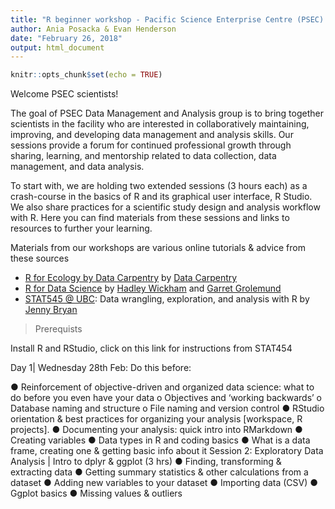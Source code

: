 ```yaml
---
title: "R beginner workshop - Pacific Science Enterprise Centre (PSEC) Data Management and Analysis group"
author: Ania Posacka & Evan Henderson
date: "February 26, 2018"
output: html_document
---
```


```r
knitr::opts_chunk$set(echo = TRUE)
```

Welcome PSEC scientists!  


The goal of PSEC Data Management and Analysis group is to bring together scientists in the facility who are interested in collaboratively maintaining, improving, and developing data management and analysis skills. Our sessions provide a forum for continued professional growth through sharing, learning, and mentorship related to data collection, data management, and data analysis.

To start with, we are holding two extended sessions (3 hours each) as a crash-course in the basics of R and its graphical user interface, R Studio. We also share practices for a scientific study design and analysis workflow with R. Here you can find materials from these sessions and links to resources to further your learning.

Materials from our workshops are various online tutorials & advice from these sources

* [R for Ecology by Data Carpentry](http://www.datacarpentry.org/R-ecology-lesson/) by [Data Carpentry](http://www.datacarpentry.org/)
* [R for Data Science](http://r4ds.had.co.nz/introduction.html) by [Hadley Wickham](http://hadley.nz/) and [Garret Grolemund](https://www.datacamp.com/instructors/garrettgrolemund)
* [STAT545 @ UBC](http://stat545.com/): Data wrangling, exploration, and analysis with R by [Jenny Bryan](https://github.com/jennybc)


> Prerequists

Install R and RStudio, click on this link for instructions from STAT454

Day 1| Wednesday 28th Feb:
Do this before:

● Reinforcement of objective-driven and organized data science: what to do before you
even have your data
o Objectives and ‘working backwards’
o Database naming and structure
o File naming and version control
● RStudio orientation & best practices for organizing your analysis [workspace, R projects].
● Documenting your analysis: quick intro into RMarkdown
● Creating variables
● Data types in R and coding basics
● What is a data frame, creating one & getting basic info about it
Session 2: Exploratory Data Analysis | Intro to dplyr & ggplot (3 hrs)
● Finding, transforming & extracting data
● Getting summary statistics & other calculations from a dataset
● Adding new variables to your dataset
● Importing data (CSV)
● Ggplot basics
● Missing values & outliers